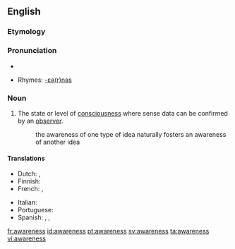 ==English==

===Etymology===
{{suffix|aware|ness}}

===Pronunciation===
*{{audio|en-us-awareness.ogg|Audio (US)}}

*Rhymes: [[Rhymes:English:-ɛə(r)nəs|-ɛə(r)nəs]]
===Noun===
{{wikipedia}}
{{en-noun|-}}

#The state or level of [[consciousness]] where sense data can be confirmed by an [[observer]].
#: the awareness of one type of idea naturally fosters an awareness of another idea

====Translations====
{{trans-top|the state of consciousness}}
* Dutch: {{t+|nl|besef}}, {{t+|nl|bewustzijn}}
* Finnish: {{t+|fi|tietoisuus}}
* French: {{t+|fr|conscience}}, {{t+|fr|connaissance}}
{{trans-mid}}
* Italian: {{t+|it|coscienza|f}}
* Portuguese: {{t+|pt|consciência|f}}
* Spanish: {{conciencia|f}}, {{conocimiento|m}}, {{acostumbrarse}}
{{trans-bottom}}

[[fr:awareness]]
[[id:awareness]]
[[pt:awareness]]
[[sv:awareness]]
[[ta:awareness]]
[[vi:awareness]]